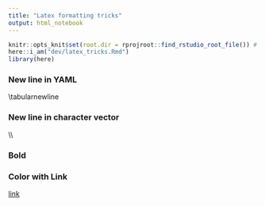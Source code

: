 ```yaml
---
title: "Latex formatting tricks"
output: html_notebook
---
```


```r
knitr::opts_knit$set(root.dir = rprojroot::find_rstudio_root_file()) # Set WD to Root
here::i_am("dev/latex_tricks.Rmd")
library(here)
```

### New line in YAML

\\tabularnewline

### New line in character vector

\\\\

### Bold

\textbf{<text>}

### Color with Link

[link](https://www.google.com)

[\textcolor{blue}{link}](https://www.google.com) 